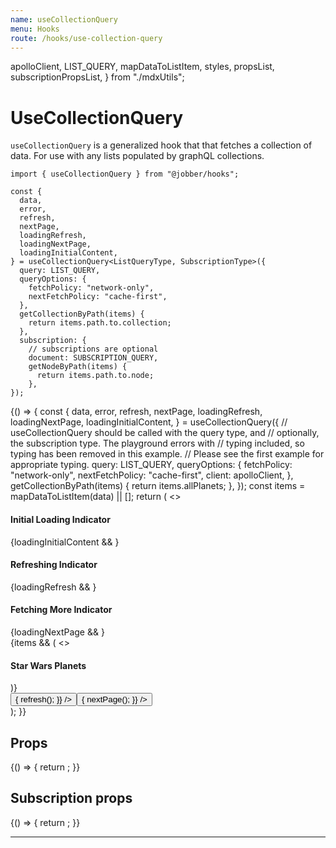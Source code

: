 ```yaml
---
name: useCollectionQuery
menu: Hooks
route: /hooks/use-collection-query
---
```


  apolloClient,
  LIST_QUERY,
  mapDataToListItem,
  styles,
  propsList,
  subscriptionPropsList,
} from "./mdxUtils";

# UseCollectionQuery

`useCollectionQuery` is a generalized hook that that fetches a collection of
data. For use with any lists populated by graphQL collections.

```tsx
import { useCollectionQuery } from "@jobber/hooks";

const {
  data,
  error,
  refresh,
  nextPage,
  loadingRefresh,
  loadingNextPage,
  loadingInitialContent,
} = useCollectionQuery<ListQueryType, SubscriptionType>({
  query: LIST_QUERY,
  queryOptions: {
    fetchPolicy: "network-only",
    nextFetchPolicy: "cache-first",
  },
  getCollectionByPath(items) {
    return items.path.to.collection;
  },
  subscription: {
    // subscriptions are optional
    document: SUBSCRIPTION_QUERY,
    getNodeByPath(items) {
      return items.path.to.node;
    },
});
```

<Playground>
  {() => {
    const {
      data,
      error,
      refresh,
      nextPage,
      loadingRefresh,
      loadingNextPage,
      loadingInitialContent,
    } = useCollectionQuery({
      // useCollectionQuery should be called with the query type, and
      // optionally, the subscription type. The playground errors with
      // typing included, so typing has been removed in this example.
      // Please see the first example for appropriate typing.
      query: LIST_QUERY,
      queryOptions: {
        fetchPolicy: "network-only",
        nextFetchPolicy: "cache-first",
        client: apolloClient,
      },
      getCollectionByPath(items) {
        return items.allPlanets;
      },
    });
    const items = mapDataToListItem(data) || [];
    return (
      <>
        <div style={styles.spinners}>
          <div style={styles.loadingIndicator}>
            <h4>Initial Loading Indicator</h4>
            {loadingInitialContent && <Spinner />}
          </div>
          <div style={styles.loadingIndicator}>
            <h4>Refreshing Indicator</h4>
            {loadingRefresh && <Spinner />}
          </div>
          <div style={styles.loadingIndicator}>
            <h4>Fetching More Indicator</h4>
            {loadingNextPage && <Spinner />}
          </div>
        </div>
        <Divider />
        <div>
          {items && (
            <>
              <h4>Star Wars Planets</h4>
              <List items={items} />
            </>
          )}
        </div>
        <Divider />
        <div style={styles.actions}>
          <Button
            label={"Reload"}
            onClick={() => {
              refresh();
            }}
          />
          <Button
            label={"Fetch More"}
            onClick={() => {
              nextPage();
            }}
          />
        </div>
      </>
    );
  }}
</Playground>

## Props

<Playground>
  {() => {
    return <List items={propsList} />;
  }}
</Playground>

## Subscription props

<Playground>
  {() => {
    return <List items={subscriptionPropsList} />;
  }}
</Playground>

---
